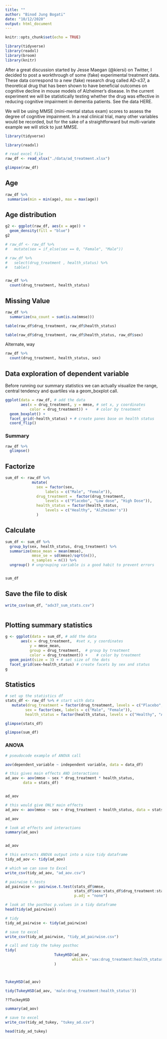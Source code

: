 ```yaml
---
title: ""
author: "Binod Jung Bogati"
date: "10/12/2020"
output: html_document
---
```


```r
knitr::opts_chunk$set(echo = TRUE)
```

```r
library(tidyverse)
library(readxl)
library(broom)
library(knitr)
```


After a great discussion started by Jesse Maegan (@kiersi) on Twitter, I decided to post a workthrough of some (fake) experimental treatment data. These data correspond to a new (fake) research drug called AD-x37, a theoretical drug that has been shown to have beneficial outcomes on cognitive decline in mouse models of Alzheimer’s disease. In the current experiment we will be statistically testing whether the drug was effective in reducing cognitive impairment in dementia patients. See the data HERE.

We will be using MMSE (mini-mental status exam) scores to assess the degree of cognitive impairment. In a real clinical trial, many other variables would be recorded, but for the sake of a straightforward but multi-variate example we will stick to just MMSE.


```r
library(tidyverse)
```



```r
library(readxl)

# read excel file
raw_df <- read_xlsx("./data/ad_treatment.xlsx")


```


```r
glimpse(raw_df)
```
## Age 

```r
raw_df %>% 
 summarise(min = min(age), max = max(age))
```
## Age distribution

```r
g2 <- ggplot(raw_df, aes(x = age)) +
  geom_density(fill = "blue")
g2
```

```r
# raw_df <- raw_df %>% 
#   mutate(sex = if_else(sex == 0, "Female", "Male"))
```


```r
# raw_df %>% 
#   select(drug_treatment , health_status) %>% 
#   table()


raw_df %>% 
  count(drug_treatment, health_status) 
```
## Missing Value

```r
raw_df %>% 
  summarize(na_count = sum(is.na(mmse)))
```

```r
table(raw_df$drug_treatment, raw_df$health_status)
```
```r
table(raw_df$drug_treatment, raw_df$health_status, raw_df$sex)
```
Alternate, way

```r
raw_df %>% 
  count(drug_treatment, health_status, sex)
```


## Data exploration of dependent variable

Before running our summary statistics we can actually visualize the range, central tendency and quartiles via a geom_boxplot call.

```r

ggplot(data = raw_df, # add the data
       aes(x = drug_treatment, y = mmse, # set x, y coordinates
           color = drug_treatment)) +    # color by treatment
  geom_boxplot() +
  facet_grid(~health_status) + # create panes base on health status
  coord_flip()

```
### Summary

```r
raw_df %>% 
  glimpse()
```


## Factorize

```r
sum_df <- raw_df %>% 
            mutate(
              sex = factor(sex, 
                  labels = c("Male", "Female")),
              drug_treatment =  factor(drug_treatment, 
                  levels = c("Placebo", "Low dose", "High Dose")),
              health_status = factor(health_status, 
                  levels = c("Healthy", "Alzheimer's"))
              )
```

## Calculate

```r
sum_df <- sum_df %>%   
  group_by(sex, health_status, drug_treatment) %>%  
  summarize(mmse_mean = mean(mmse),   
            mmse_se = sd(mmse)/sqrt(n()),
            n_samples = n()) %>%
  ungroup() # ungrouping variable is a good habit to prevent errors


sum_df
```

## Save the file to disk

```r
write_csv(sum_df, "adx37_sum_stats.csv")



```

## Plotting summary statistics

```r
g <- ggplot(data = sum_df, # add the data
       aes(x = drug_treatment,  #set x, y coordinates
           y = mmse_mean,
           group = drug_treatment,  # group by treatment
           color = drug_treatment)) +    # color by treatment
  geom_point(size = 3) + # set size of the dots
  facet_grid(sex~health_status) # create facets by sex and status
g

```


## Statistics

```r
# set up the statistics df
stats_df <- raw_df %>% # start with data
   mutate(drug_treatment = factor(drug_treatment, levels = c("Placebo", "Low dose", "High Dose")),
         sex = factor(sex, labels = c("Male", "Female")),
         health_status = factor(health_status, levels = c("Healthy", "Alzheimer's")))

glimpse(stats_df)
```

```r
glimpse(sum_df)
```


### ANOVA

```r
# pseudocode example of ANOVA call

aov(dependent_variable ~ independent variable, data = data_df)
```

```r
# this gives main effects AND interactions
ad_aov <- aov(mmse ~ sex * drug_treatment * health_status, 
        data = stats_df)


ad_aov
```


```r
# this would give ONLY main effects
ad_aov <- aov(mmse ~ sex + drug_treatment + health_status, data = stats_df)

ad_aov
```

```r
# look at effects and interactions
summary(ad_aov)


ad_aov
```

```r
# this extracts ANOVA output into a nice tidy dataframe
tidy_ad_aov <- tidy(ad_aov)

# which we can save to Excel
write_csv(tidy_ad_aov, "ad_aov.csv")
```


```r
# pairwise t.tests
ad_pairwise <- pairwise.t.test(stats_df$mmse,
                               stats_df$sex:stats_df$drug_treatment:stats_df$health_status, 
                               p.adj = "none")
```

```r
# look at the posthoc p.values in a tidy dataframe
head(tidy(ad_pairwise))
```

```r
# tidy
tidy_ad_pairwise <- tidy(ad_pairwise)

# save to excel
write_csv(tidy_ad_pairwise, "tidy_ad_pairwise.csv")
```

```r
# call and tidy the tukey posthoc
tidy(
                      TukeyHSD(ad_aov, 
                              which = 'sex:drug_treatment:health_status')
                      )



TukeyHSD(ad_aov)

tidy(TukeyHSD(ad_aov, 'male:drug_treatment:health_status'))

??TuckeyHSD

summary(ad_aov)

# save to excel
write_csv(tidy_ad_tukey, "tukey_ad.csv")

head(tidy_ad_tukey)
```

























